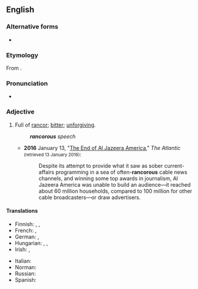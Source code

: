==English==

===Alternative forms===
* {{alter|en|rancourous}}

===Etymology===
From {{af|en|rancor|-ous}}.

===Pronunciation===
* {{a|UK}} {{IPA|/ˈɹæŋ.kəɹ.əs/|lang=en}}

===Adjective===
{{en-adj}}

# Full of [[rancor]]; [[bitter]]; [[unforgiving]].
#: '''''rancorous''' speech''
#* '''2016''' January 13, "[http://www.theatlantic.com/business/archive/2016/01/al-jazeera-america-is-shutting-down/424011/ The End of Al Jazeera America]," ''The Atlantic'' <small>(retrieved 13 January 2016)</small>:
#*: Despite its attempt to provide what it saw as sober current-affairs programming in a sea of often-'''rancorous''' cable news channels, and winning some top awards in journalism, Al Jazeera America was unable to build an audience—it reached about 60 million households, compared to 100 million for other cable broadcasters—or draw advertisers.
#: {{syn|en|malicious|resentful|venomous}}

====Translations====
{{trans-top|full of rancor}}
* Finnish: {{t|fi|katkeroitunut}}, {{t|fi|kaunaa kantava}}, {{t|fi|kaunainen}}
* French: {{t+|fr|rancunier}}, {{t+|fr|acrimonieux}}
* German: {{t+|de|nachtragend}}, {{t+|de|rachsüchtig}}
* Hungarian: {{t+|hu|haragtartó}}, {{t|hu|gyűlölködő}}, {{t+|hu|rosszindulatú}}
* Irish: {{t|ga|aiciseach}}, {{t|ga|domlasta}}
{{trans-mid}}
* Italian: {{t|it|rancoroso}}
* Norman: {{t|nrf|rantcheunyi}} {{q|Jersey}}
* Russian: {{t+|ru|злопамятный}}
* Spanish: {{t|es|rencoroso}}
{{trans-bottom}}